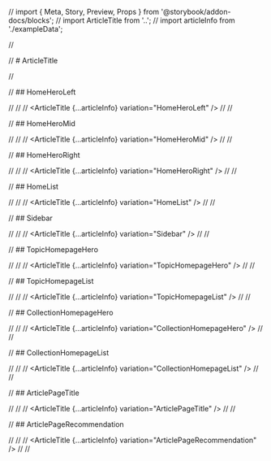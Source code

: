 // import { Meta, Story, Preview, Props } from '@storybook/addon-docs/blocks';
// import ArticleTitle from '..';
// import articleInfo from './exampleData';

// <Meta title="Components|ArticleTitle" component={ArticleTitle} />

// # ArticleTitle

// <Props of={ArticleTitle} />

// ## HomeHeroLeft

// <Preview>
// <Story name="HomeHeroLeft">
// <ArticleTitle {...articleInfo} variation="HomeHeroLeft" />
// </Story>
// </Preview>

// ## HomeHeroMid

// <Preview>
// <Story name="HomeHeroMid">
// <ArticleTitle {...articleInfo} variation="HomeHeroMid" />
// </Story>
// </Preview>

// ## HomeHeroRight

// <Preview>
// <Story name="HomeHeroRight">
// <ArticleTitle {...articleInfo} variation="HomeHeroRight" />
// </Story>
// </Preview>

// ## HomeList

// <Preview>
// <Story name="HomeList">
// <ArticleTitle {...articleInfo} variation="HomeList" />
// </Story>
// </Preview>

// ## Sidebar

// <Preview>
// <Story name="Sidebar">
// <ArticleTitle {...articleInfo} variation="Sidebar" />
// </Story>
// </Preview>

// ## TopicHomepageHero

// <Preview>
// <Story name="TopicHomepageHero">
// <ArticleTitle {...articleInfo} variation="TopicHomepageHero" />
// </Story>
// </Preview>

// ## TopicHomepageList

// <Preview>
// <Story name="TopicHomepageList">
// <ArticleTitle {...articleInfo} variation="TopicHomepageList" />
// </Story>
// </Preview>

// ## CollectionHomepageHero

// <Preview>
// <Story name="CollectionHomepageHero">
// <ArticleTitle {...articleInfo} variation="CollectionHomepageHero" />
// </Story>
// </Preview>

// ## CollectionHomepageList

// <Preview>
// <Story name="CollectionHomepageList">
// <ArticleTitle {...articleInfo} variation="CollectionHomepageList" />
// </Story>
// </Preview>

// ## ArticlePageTitle

// <Preview>
// <Story name="ArticlePageTitle">
// <ArticleTitle {...articleInfo} variation="ArticlePageTitle" />
// </Story>
// </Preview>

// ## ArticlePageRecommendation

// <Preview>
// <Story name="ArticlePageRecommendation">
// <ArticleTitle {...articleInfo} variation="ArticlePageRecommendation" />
// </Story>
// </Preview>
